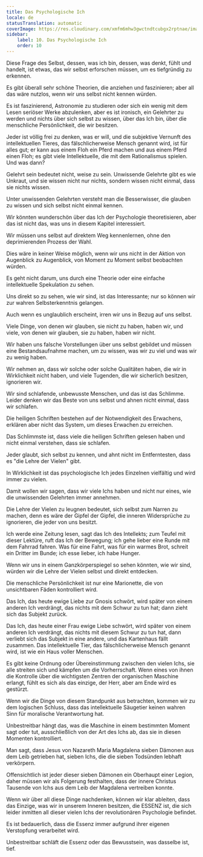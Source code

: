 ```yaml
---
title: Das Psychologische Ich
locale: de
statusTranslation: automatic
coverImage: https://res.cloudinary.com/xmfm6mhw3gwctndtcubgx2rptnae/image/upload/v1741354419/small_cover_la_gran_rebelion_28716e29d2.webp
sidebar:
    label: 10. Das Psychologische Ich
    order: 10
---
```

Diese Frage des Selbst, dessen, was ich bin, dessen, was denkt, fühlt und handelt, ist etwas, das wir selbst erforschen müssen, um es tiefgründig zu erkennen.

Es gibt überall sehr schöne Theorien, die anziehen und faszinieren; aber all das wäre nutzlos, wenn wir uns selbst nicht kennen würden.

Es ist faszinierend, Astronomie zu studieren oder sich ein wenig mit dem Lesen seriöser Werke abzulenken, aber es ist ironisch, ein Gelehrter zu werden und nichts über sich selbst zu wissen, über das Ich bin, über die menschliche Persönlichkeit, die wir besitzen.

Jeder ist völlig frei zu denken, was er will, und die subjektive Vernunft des intellektuellen Tieres, das fälschlicherweise Mensch genannt wird, ist für alles gut; er kann aus einem Floh ein Pferd machen und aus einem Pferd einen Floh; es gibt viele Intellektuelle, die mit dem Rationalismus spielen. Und was dann?

Gelehrt sein bedeutet nicht, weise zu sein. Unwissende Gelehrte gibt es wie Unkraut, und sie wissen nicht nur nichts, sondern wissen nicht einmal, dass sie nichts wissen.

Unter unwissenden Gelehrten versteht man die Besserwisser, die glauben zu wissen und sich selbst nicht einmal kennen.

Wir könnten wunderschön über das Ich der Psychologie theoretisieren, aber das ist nicht das, was uns in diesem Kapitel interessiert.

Wir müssen uns selbst auf direktem Weg kennenlernen, ohne den deprimierenden Prozess der Wahl.

Dies wäre in keiner Weise möglich, wenn wir uns nicht in der Aktion von Augenblick zu Augenblick, von Moment zu Moment selbst beobachten würden.

Es geht nicht darum, uns durch eine Theorie oder eine einfache intellektuelle Spekulation zu sehen.

Uns direkt so zu sehen, wie wir sind, ist das Interessante; nur so können wir zur wahren Selbsterkenntnis gelangen.

Auch wenn es unglaublich erscheint, irren wir uns in Bezug auf uns selbst.

Viele Dinge, von denen wir glauben, sie nicht zu haben, haben wir, und viele, von denen wir glauben, sie zu haben, haben wir nicht.

Wir haben uns falsche Vorstellungen über uns selbst gebildet und müssen eine Bestandsaufnahme machen, um zu wissen, was wir zu viel und was wir zu wenig haben.

Wir nehmen an, dass wir solche oder solche Qualitäten haben, die wir in Wirklichkeit nicht haben, und viele Tugenden, die wir sicherlich besitzen, ignorieren wir.

Wir sind schlafende, unbewusste Menschen, und das ist das Schlimme. Leider denken wir das Beste von uns selbst und ahnen nicht einmal, dass wir schlafen.

Die heiligen Schriften bestehen auf der Notwendigkeit des Erwachens, erklären aber nicht das System, um dieses Erwachen zu erreichen.

Das Schlimmste ist, dass viele die heiligen Schriften gelesen haben und nicht einmal verstehen, dass sie schlafen.

Jeder glaubt, sich selbst zu kennen, und ahnt nicht im Entferntesten, dass es "die Lehre der Vielen" gibt.

In Wirklichkeit ist das psychologische Ich jedes Einzelnen vielfältig und wird immer zu vielen.

Damit wollen wir sagen, dass wir viele Ichs haben und nicht nur eines, wie die unwissenden Gelehrten immer annehmen.

Die Lehre der Vielen zu leugnen bedeutet, sich selbst zum Narren zu machen, denn es wäre der Gipfel der Gipfel, die inneren Widersprüche zu ignorieren, die jeder von uns besitzt.

Ich werde eine Zeitung lesen, sagt das Ich des Intellekts; zum Teufel mit dieser Lektüre, ruft das Ich der Bewegung; ich gehe lieber eine Runde mit dem Fahrrad fahren. Was für eine Fahrt, was für ein warmes Brot, schreit ein Dritter im Bunde; ich esse lieber, ich habe Hunger.

Wenn wir uns in einem Ganzkörperspiegel so sehen könnten, wie wir sind, würden wir die Lehre der Vielen selbst und direkt entdecken.

Die menschliche Persönlichkeit ist nur eine Marionette, die von unsichtbaren Fäden kontrolliert wird.

Das Ich, das heute ewige Liebe zur Gnosis schwört, wird später von einem anderen Ich verdrängt, das nichts mit dem Schwur zu tun hat; dann zieht sich das Subjekt zurück.

Das Ich, das heute einer Frau ewige Liebe schwört, wird später von einem anderen Ich verdrängt, das nichts mit diesem Schwur zu tun hat, dann verliebt sich das Subjekt in eine andere, und das Kartenhaus fällt zusammen. Das intellektuelle Tier, das fälschlicherweise Mensch genannt wird, ist wie ein Haus voller Menschen.

Es gibt keine Ordnung oder Übereinstimmung zwischen den vielen Ichs, sie alle streiten sich und kämpfen um die Vorherrschaft. Wenn eines von ihnen die Kontrolle über die wichtigsten Zentren der organischen Maschine erlangt, fühlt es sich als das einzige, der Herr, aber am Ende wird es gestürzt.

Wenn wir die Dinge von diesem Standpunkt aus betrachten, kommen wir zu dem logischen Schluss, dass das intellektuelle Säugetier keinen wahren Sinn für moralische Verantwortung hat.

Unbestreitbar hängt das, was die Maschine in einem bestimmten Moment sagt oder tut, ausschließlich von der Art des Ichs ab, das sie in diesen Momenten kontrolliert.

Man sagt, dass Jesus von Nazareth Maria Magdalena sieben Dämonen aus dem Leib getrieben hat, sieben Ichs, die die sieben Todsünden lebhaft verkörpern.

Offensichtlich ist jeder dieser sieben Dämonen ein Oberhaupt einer Legion, daher müssen wir als Folgerung festhalten, dass der innere Christus Tausende von Ichs aus dem Leib der Magdalena vertreiben konnte.

Wenn wir über all diese Dinge nachdenken, können wir klar ableiten, dass das Einzige, was wir in unserem Inneren besitzen, die ESSENZ ist, die sich leider inmitten all dieser vielen Ichs der revolutionären Psychologie befindet.

Es ist bedauerlich, dass die Essenz immer aufgrund ihrer eigenen Verstopfung verarbeitet wird.

Unbestreitbar schläft die Essenz oder das Bewusstsein, was dasselbe ist, tief.

